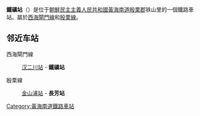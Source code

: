 {{朝鮮半島車站資訊
|公司色 = blue
|文字色 = 
|站名 = 鐵礦站
|圖片 = 
|pxl = 
|圖片說明 =
|前一站1 = [[汉二川站|汉二川]]
|前一站距離1 = 
|後一站距離1 = 
|後一站1 = 
|所屬路線1 = [[西海閘門線|西海閘門線]]
|距離1 = 26.7
|起點站1 = [[新寧里站|新寧里]]
|前一站2 =[[金山浦站|金山浦]]
|前一站距離2 = 
|後一站距離2 = 
|後一站2 = 
|所屬路線2 = [[殷栗線|殷栗線]]
|距離2 = 
|起點站2 = [[沙里院青年站|沙里院青年]]
|諺文 = 철광역	
|朝鮮漢字 = 鐵鑛驛
|文觀部式 = 
|馬-賴式 = Ch'ŏlgwang-yŏk		
|副站名 = 
|車站編號 = 
|停站路線數 = 
|所屬公司 = [[朝鮮民主主義人民共和國鐵道省|朝鮮民主主義人民共和國鐵道省]]
|所在地 =[[黃海南道|黃海南道]][[殷栗郡|殷栗郡]]铁山里
|車站構造 = 地面车站
|月台配置 = 
|啟用年月日 =
|廢站年月日 = 
|上下車人次 = 
|統計年度 = 
|轉車 = 
|備註 = 
|全寬備註 = 
}}

'''鐵礦站'''（{{lang-ko|'''철광역'''}}）是位于[[朝鮮民主主義人民共和國|朝鮮民主主義人民共和國]][[黃海南道|黃海南道]][[殷栗郡|殷栗郡]]铁山里的一個鐵路車站。屬於[[西海閘門線|西海閘門線]]和[[殷栗線|殷栗線]]。

==邻近车站==
西海閘門線
:[[汉二川站|汉二川站]] - '''鐵礦站'''
殷栗線
:[[金山浦站|金山浦站]] - '''長芳站'''

{{黃海青年線}}
{{殷栗線}}
{{西海里線}}

{{朝鲜铁路小作品}}

[[Category:黃海南道鐵路車站|Category:黃海南道鐵路車站]]